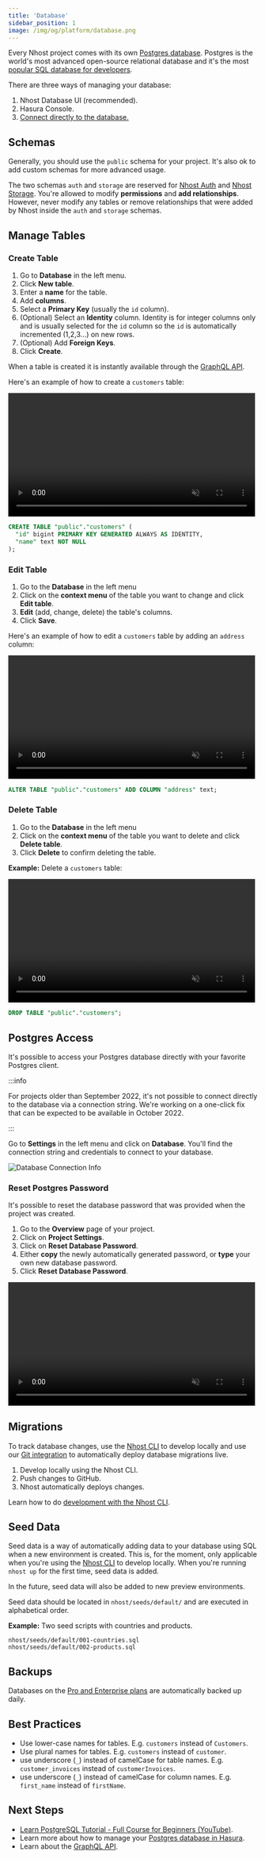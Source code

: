 ```yaml
---
title: 'Database'
sidebar_position: 1
image: /img/og/platform/database.png
---
```



Every Nhost project comes with its own [Postgres database](https://postgres.org/). Postgres is the world's most advanced open-source relational database and it's the most [popular SQL database for developers](https://insights.stackoverflow.com/survey/2021#section-most-loved-dreaded-and-wanted-databases).

There are three ways of managing your database:

1. Nhost Database UI (recommended).
2. Hasura Console.
3. [Connect directly to the database.](#postgres-access)

## Schemas

Generally, you should use the `public` schema for your project. It's also ok to add custom schemas for more advanced usage.

The two schemas `auth` and `storage` are reserved for [Nhost Auth](/platform/authentication) and [Nhost Storage](/platform/storage). You're allowed to modify **permissions** and **add relationships**. However, never modify any tables or remove relationships that were added by Nhost inside the `auth` and `storage` schemas.

## Manage Tables

### Create Table

1. Go to **Database** in the left menu.
2. Click **New table**.
3. Enter a **name** for the table.
4. Add **columns**.
5. Select a **Primary Key** (usually the `id` column).
6. (Optional) Select an **Identity** column. Identity is for integer columns only and is usually selected for the `id` column so the `id` is automatically incremented (1,2,3...) on new rows.
7. (Optional) Add **Foreign Keys**.
8. Click **Create**.

When a table is created it is instantly available through the [GraphQL API](/platform/graphql).

Here's an example of how to create a `customers` table:

<Tabs groupId="nhost-vs-sql">
  <TabItem value="nhost" label="Nhost" default>

<video width="99%" autoPlay muted loop controls="true">
  <source src="/videos/nhost-table-create.mp4" type="video/mp4" />
</video>

  </TabItem>
  <TabItem value="sql" label="SQL">

```sql
CREATE TABLE "public"."customers" (
  "id" bigint PRIMARY KEY GENERATED ALWAYS AS IDENTITY,
  "name" text NOT NULL
);
```

  </TabItem>
</Tabs>

### Edit Table

1. Go to the **Database** in the left menu
2. Click on the **context menu** of the table you want to change and click **Edit table**.
3. **Edit** (add, change, delete) the table's columns.
4. Click **Save**.

Here's an example of how to edit a `customers` table by adding an `address` column:

<Tabs groupId="nhost-vs-sql">
  <TabItem value="nhost" label="Nhost" default>

<video width="99%" autoPlay muted loop controls="true">
  <source src="/videos/nhost-table-edit.mp4" type="video/mp4" />
</video>

  </TabItem>
  <TabItem value="sql" label="SQL">

```sql
ALTER TABLE "public"."customers" ADD COLUMN "address" text;
```

  </TabItem>
</Tabs>

### Delete Table

1. Go to the **Database** in the left menu
2. Click on the **context menu** of the table you want to delete and click **Delete table**.
3. Click **Delete** to confirm deleting the table.

**Example:** Delete a `customers` table:

<Tabs groupId="nhost-vs-sql">
  <TabItem value="nhost" label="Nhost" default>

<video width="99%" autoPlay muted loop controls="true">
  <source src="/videos/nhost-table-delete.mp4" type="video/mp4" />
</video>

  </TabItem>
  <TabItem value="sql" label="SQL">

```sql
DROP TABLE "public"."customers";
```

  </TabItem>
</Tabs>

## Postgres Access

It's possible to access your Postgres database directly with your favorite Postgres client.

:::info

For projects older than September 2022, it's not possible to connect directly to the database via a connection string. We're working on a one-click fix that can be expected to be available in October 2022.

:::

Go to **Settings** in the left menu and click on **Database**. You'll find the connection string and credentials to connect to your database.

![Database Connection Info](/img/database/connection-info.png)

### Reset Postgres Password

It's possible to reset the database password that was provided when the project was created.

1. Go to the **Overview** page of your project.
2. Click on **Project Settings**.
3. Click on **Reset Database Password**.
4. Either **copy** the newly automatically generated password, or **type** your own new database password.
5. Click **Reset Database Password**.

<video width="99%" autoPlay muted loop controls="true">
  <source src="/videos/nhost-database-reset-password.mp4" type="video/mp4" />
</video>

## Migrations

To track database changes, use the [Nhost CLI](/platform/cli) to develop locally and use our [Git integration](/platform/git) to automatically deploy database migrations live.

1. Develop locally using the Nhost CLI.
2. Push changes to GitHub.
3. Nhost automatically deploys changes.

Learn how to do [development with the Nhost CLI](/platform/cli/development-with-the-nhost-cli).

## Seed Data

Seed data is a way of automatically adding data to your database using SQL when a new environment is created. This is, for the moment, only applicable when you're using the [Nhost CLI](/platform/cli) to develop locally. When you're running `nhost up` for the first time, seed data is added.

In the future, seed data will also be added to new preview environments.

Seed data should be located in `nhost/seeds/default/` and are executed in alphabetical order.

**Example:** Two seed scripts with countries and products.

```text
nhost/seeds/default/001-countries.sql
nhost/seeds/default/002-products.sql
```

## Backups

Databases on the [Pro and Enterprise plans](https://nhost.io/pricing) are automatically backed up daily.

## Best Practices

- Use lower-case names for tables. E.g. `customers` instead of `Customers`.
- Use plural names for tables. E.g. `customers` instead of `customer`.
- use underscore (`_`) instead of camelCase for table names. E.g. `customer_invoices` instead of `customerInvoices`.
- use underscore (`_`) instead of camelCase for column names. E.g. `first_name` instead of `firstName`.

## Next Steps

- [Learn PostgreSQL Tutorial - Full Course for Beginners (YouTube)](https://www.youtube.com/watch?v=qw--VYLpxG4).
- Learn more about how to manage your [Postgres database in Hasura](https://hasura.io/docs/latest/graphql/core/databases/postgres/schema/index/).
- Learn about the [GraphQL API](/platform/graphql).
